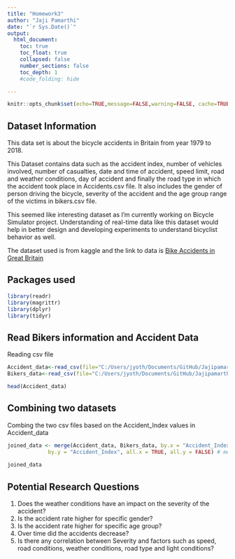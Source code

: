 ```yaml
---
title: "Homework3"
author: "Jaji Pamarthi"
date: "`r Sys.Date()`"
output:
  html_document:
    toc: true
    toc_float: true
    collapsed: false
    number_sections: false
    toc_depth: 1
    #code_folding: hide

---
```


```r
knitr::opts_chunk$set(echo=TRUE,message=FALSE,warning=FALSE, cache=TRUE)
```


## Dataset Information

This data set is about the bicycle accidents in Britain from year 1979 to 2018.

This Dataset contains data such as the accident index, number of vehicles involved, number of casualties, date and time of accident, speed limit, road and weather conditions, day of accident and finally the road type in which the accident took place in Accidents.csv file. It also includes the gender of person driving the bicycle, severity of the accident and the age group range of the victims in bikers.csv file.

This seemed like interesting dataset as I'm currently working on Bicycle Simulator project. Understanding of real-time data like this dataset would help in better design and developing experiments to understand bicyclist behavior as well.

The dataset used is from kaggle and the link to data is [Bike Accidents in Great Britain](https://www.kaggle.com/datasets/johnharshith/bicycle-accidents-in-great-britain-1979-to-2018?select=Accidents.csv)


## Packages used

```r
library(readr)
library(magrittr)
library(dplyr)
library(tidyr)

```

## Read Bikers information and Accident Data  

Reading csv file
```r
Accident_data<-read_csv(file="C:/Users/jyoth/Documents/GitHub/Jajipamarthi/Data/Accidents.csv")
Bikers_data<-read_csv(file="C:/Users/jyoth/Documents/GitHub/Jajipamarthi/Data/Bikers.csv")

head(Accident_data)
```

## Combining two datasets

Combing the two csv files based on the Accident_Index values in Accident_data
```r
joined_data <- merge(Accident_data, Bikers_data, by.x = "Accident_Index", 
             by.y = "Accident_Index", all.x = TRUE, all.y = FALSE) # merging two csv files
 
joined_data


```

## Potential Research Questions

1. Does the weather conditions have an impact on the severity of the accident?
2. Is the accident rate higher for specific gender? 
3. Is the accident rate higher for specific age group?
4. Over time did the accidents decrease?
5. Is there any correlation between Severity
and factors such as speed, road conditions, weather conditions, road type and light conditions?


